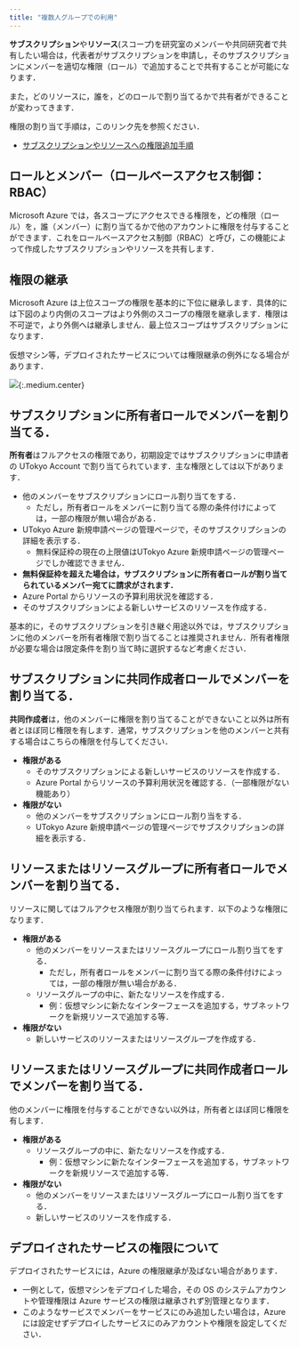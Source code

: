 ```yaml
---
title: "複数人グループでの利用"
---
```



**サブスクリプション**や**リソース**(スコープ)を研究室のメンバーや共同研究者で共有したい場合は，代表者がサブスクリプションを申請し，そのサブスクリプションにメンバーを適切な権限（ロール）で追加することで共有することが可能になります．

また，どのリソースに，誰を，どのロールで割り当てるかで共有者ができることが変わってきます．

権限の割り当て手順は，このリンク先を参照ください．
- [サブスクリプションやリソースへの権限追加手順](/research_computing/utokyo_azure/faq/addrole)

## ロールとメンバー（ロールベースアクセス制御：RBAC）

Microsoft Azure では，各スコープにアクセスできる権限を，どの権限（ロール）を，誰（メンバー）に割り当てるかで他のアカウントに権限を付与することができます．これをロールベースアクセス制御（RBAC）と呼び，この機能によって作成したサブスクリプションやリソースを共有します．

## 権限の継承

Microsoft Azure は上位スコープの権限を基本的に下位に継承します．具体的には下図のより内側のスコープはより外側のスコープの権限を継承します．権限は不可逆で，より外側へは継承しません．最上位スコープはサブスクリプションになります．

<div class=box>
仮想マシン等，デプロイされたサービスについては権限継承の例外になる場合があります．
</div>

![](img/01_iam.png){:.medium.center}


## サブスクリプションに**所有者**ロールでメンバーを割り当てる．

**所有者**はフルアクセスの権限であり，初期設定ではサブスクリプションに申請者の UTokyo Account で割り当てられています．主な権限としては以下があります．

- 他のメンバーをサブスクリプションにロール割り当てをする．
  - ただし，所有者ロールをメンバーに割り当てる際の条件付けによっては，一部の権限が無い場合がある．
- UTokyo Azure 新規申請ページの管理ページで，そのサブスクリプションの詳細を表示する．
  - 無料保証枠の現在の上限値はUTokyo Azure 新規申請ページの管理ページでしか確認できません．
- **無料保証枠を超えた場合は，サブスクリプションに所有者ロールが割り当てられているメンバー宛てに請求がされます．**
- Azure Portal からリソースの予算利用状況を確認する．
- そのサブスクリプションによる新しいサービスのリソースを作成する．


基本的に，そのサブスクリプションを引き継ぐ用途以外では，サブスクリプションに他のメンバーを所有者権限で割り当てることは推奨されません．所有者権限が必要な場合は限定条件を割り当て時に選択するなど考慮ください．


## サブスクリプションに**共同作成者**ロールでメンバーを割り当てる．

**共同作成者**は，他のメンバーに権限を割り当てることができないこと以外は所有者とほぼ同じ権限を有します．通常，サブスクリプションを他のメンバーと共有する場合はこちらの権限を付与してください．

- **権限がある**
  - そのサブスクリプションによる新しいサービスのリソースを作成する．
  - Azure Portal からリソースの予算利用状況を確認する．（一部権限がない機能あり）
- **権限がない**
  - 他のメンバーをサブスクリプションにロール割り当をする．
  - UTokyo Azure 新規申請ページの管理ページでサブスクリプションの詳細を表示する．


## リソースまたはリソースグループに**所有者**ロールでメンバーを割り当てる．

リソースに関してはフルアクセス権限が割り当てられます．以下のような権限になります．

- **権限がある**
  - 他のメンバーをリソースまたはリソースグループにロール割り当てをする．
    - ただし，所有者ロールをメンバーに割り当てる際の条件付けによっては，一部の権限が無い場合がある．
  - リソースグループの中に、新たなリソースを作成する．
    - 例：仮想マシンに新たなインターフェースを追加する，サブネットワークを新規リソースで追加する等．
- **権限がない**
  - 新しいサービスのリソースまたはリソースグループを作成する．

## リソースまたはリソースグループに**共同作成者**ロールでメンバーを割り当てる．

他のメンバーに権限を付与することができない以外は，所有者とほぼ同じ権限を有します．

- **権限がある**
  - リソースグループの中に、新たなリソースを作成する．
    - 例：仮想マシンに新たなインターフェースを追加する，サブネットワークを新規リソースで追加する等．
- **権限がない**
  - 他のメンバーをリソースまたはリソースグループにロール割り当てをする．
  - 新しいサービスのリソースを作成する．

## デプロイされたサービスの権限について

デプロイされたサービスには，Azure の権限継承が及ばない場合があります．

- 一例として，仮想マシンをデプロイした場合，その OS のシステムアカウントや管理権限は Azure サービスの権限は継承されず別管理となります．
- このようなサービスでメンバーをサービスにのみ追加したい場合は，Azure には設定せずデプロイしたサービスにのみアカウントや権限を設定してください．

